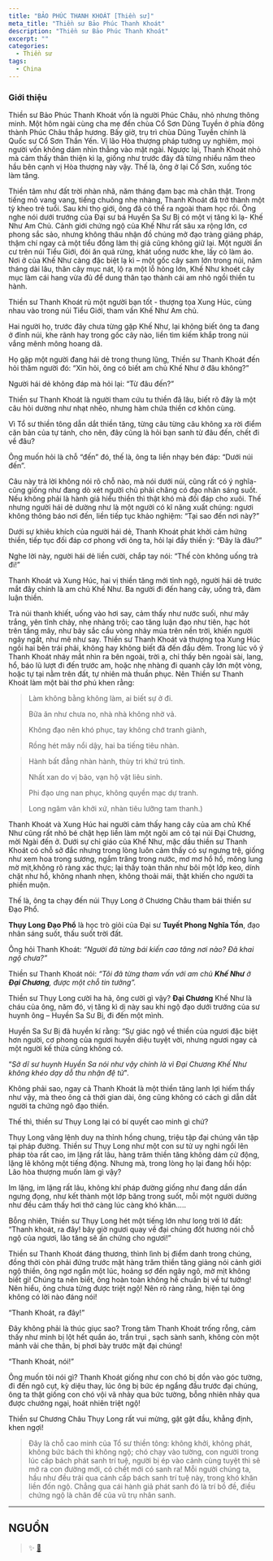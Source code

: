 ```yaml
---
title: "BẢO PHÚC THANH KHOÁT [Thiền sư]"
meta_title: "Thiền sư Bảo Phúc Thanh Khoát"
description: "Thiền sư Bảo Phúc Thanh Khoát"
excerpt: ""
categories:
  - Thiền sư
tags:
  - China
---
```


### Giới thiệu

Thiền sư Bảo Phúc Thanh Khoát vốn là người Phúc Châu, nhỏ nhưng thông minh. Một hôm ngài cùng cha mẹ đến chùa Cổ Sơn Dũng Tuyền ở phía đông thành Phúc Châu thắp hương. Bấy giờ, trụ trì chùa Dũng Tuyền chính là Quốc sư Cổ Sơn Thần Yến. Vị lão Hòa thượng pháp tướng uy nghiêm, mọi người vốn không dám nhìn thẳng vào mặt ngài. Ngược lại, Thanh Khoát nhỏ mà cảm thấy thân thiện kì lạ, giống như trước đây đã từng nhiều năm theo hầu bên cạnh vị Hòa thượng này vậy. Thế là, ông ở lại Cổ Sơn, xuống tóc làm tăng.

Thiền tâm như đất trời nhàn nhã, năm tháng đạm bạc mà chân thật. Trong tiếng mõ vang vang, tiếng chuông nhẹ nhàng, Thanh Khoát đã trở thành một tỳ kheo trẻ tuổi. Sau khi thọ giới, ông đã có thể ra ngoài tham học rồi. Ông nghe nói dưới trướng của Đại sư bá Huyền Sa Sư Bị có một vị tăng kì lạ- Khế Như Am Chủ. Cảnh giới chứng ngộ của Khế Như rất sâu xa rộng lớn, cơ phong sắc sảo, nhưng không thâu nhận đồ chúng mở đạo tràng giảng pháp, thậm chí ngay cả một tiểu đồng làm thị giả cũng không giữ lại. Một người ẩn cư trên núi Tiểu Giới, đói ăn quả rừng, khát uống nước khe, lấy cỏ làm áo. Nơi ở của Khế Như càng đặc biệt lạ kì – một gốc cây sam lớn trong núi, năm tháng dài lâu, thân cây mục nát, lộ ra một lỗ hỏng lớn, Khế Như khoét cây mục làm cái hang vừa đủ để dung thân tạo thành cái am nhỏ ngồi thiền tu hành.

Thiền sư Thanh Khoát rủ một người bạn tốt - thượng tọa Xung Húc, cùng nhau vào trong núi Tiểu Giới, tham vấn Khế Như Am chủ.

Hai người họ, trước đây chưa từng gặp Khế Như, lại không biết ông ta đang ở đỉnh núi, khe rãnh hay trong gốc cây nào, liền tìm kiếm khắp trong núi vắng mênh mông hoang dã.

Họ gặp một người đang hái dẻ trong thung lũng, Thiền sư Thanh Khoát đến hỏi thăm người đó: “Xin hỏi, ông có biết am chủ Khế Như ở đâu không?”

Người hái dẻ không đáp mà hỏi lại: “Từ đâu đến?”

Thiền sư Thanh Khoát là người tham cứu tu thiền đã lâu, biết rõ đây là một câu hỏi dường như nhạt nhẽo, nhưng hàm chứa thiền cơ khôn cùng.

Vì Tổ sư thiền tông dẫn dắt thiền tăng, từng câu từng câu không xa rời điểm căn bản của tự tánh, cho nên, đây cũng là hỏi bạn sanh từ đâu đến, chết đi về đâu?

Ông muốn hỏi là chỗ “đến” đó, thế là, ông ta liền nhạy bén đáp: “Dưới núi đến”.

Câu này trả lời không nói rõ chỗ nào, mà nói dưới núi, cũng rất có ý nghĩa- cũng giống như đang dò xét người chủ phải chăng có đạo nhãn sáng suốt. Nếu không phải là hành giả hiểu thiền thì thật khó mà đối đáp cho xuôi. Thế nhưng người hái dẻ dường như là một người có kĩ năng xuất chúng: ngươi không thông báo nơi đến, liền tiếp tục khảo nghiệm: “Tại sao đến nơi này?”

Dưới sự khiêu khích của người hái dẻ, Thanh Khoát phát khởi cảm hứng thiền, tiếp tục đối đáp cơ phong với ông ta, hỏi lại đầy thiền ý: “Đây là đâu?”

Nghe lời này, người hái dẻ liền cười, chắp tay nói: “Thế còn không uống trà đi!”

Thanh Khoát và Xung Húc, hai vị thiền tăng mới tỉnh ngộ, người hái dẻ trước mắt đây chính là am chủ Khế Như. Ba người đi đến hang cây, uống trà, đàm luận thiền.

Trà núi thanh khiết, uống vào hơi say, cảm thấy như nước suối, như mây trắng, yên tĩnh chảy, nhẹ nhàng trôi; cao tăng luận đạo như tiên, hạc hót trên tầng mây, như bảy sắc cầu vòng nhảy múa trên nền trời, khiến người ngây ngất, như mê như say. Thiền sư Thanh Khoát và thượng tọa Xung Húc ngồi hai bên trái phải, không hay không biết đã đến đầu đêm. Trong lúc vô ý Thanh Khoát nháy mắt nhìn ra bên ngoài, trời ạ, chỉ thấy bên ngoài sài, lang, hổ, báo lũ lượt đi đến trước am, hoặc nhẹ nhàng đi quanh cây lớn một vòng, hoặc tự tại nằm trên đất, tự nhiên mà thuần phục. Nên Thiền sư Thanh Khoát làm một bài thơ phú khen rằng:

> Làm không bằng không làm, ai biết sự ở đi.
>
> Bữa ăn như chưa no, nhà nhà không nhờ vả.
>
> Không đạo nên khó phục, tay không chớ tranh giành,
>
> Rồng hét mây nổi dậy, hai ba tiếng tiêu nhàn.

> Hành bất đẳng nhàn hành, thùy tri khứ trú tình.
>
> Nhất xan do vị bảo, vạn hộ vật liêu sinh.
>
> Phi đạo ưng nan phục, không quyền mạc dự tranh.
>
> Long ngâm vân khởi xứ, nhàn tiêu lưỡng tam thanh.)

Thanh Khoát và Xung Húc hai người cảm thấy hang cây của am chủ Khế Như cũng rất nhỏ bé chật hẹp liền làm một ngôi am cỏ tại núi Đại Chương, mời Ngài đến ở. Dưới sự chỉ giáo của Khế Như, mặc dầu thiền sư Thanh Khoát có chỗ sở đắc nhưng trong lòng luôn cảm thấy có sự ngưng trệ, giống như xem hoa trong sương, ngắm trăng trong nước, mơ mơ hồ hồ, mông lung mờ mịt,không rõ ràng xác thực; lại thấy toàn thân như bôi một lớp keo, dính chặt như hồ, không nhanh nhẹn, không thoải mái, thật khiến cho người ta phiền muộn.

Thế là, ông ta chạy đến núi Thụy Long ở Chương Châu tham bái thiền sư Đạo Phổ.

**Thụy Long Đạo Phổ** là học trò giỏi của Đại sư **Tuyết Phong Nghĩa Tồn**, đạo nhãn sáng suốt, thấu suốt trời đất.

Ông hỏi Thanh Khoát: _“Người đã từng bái kiến cao tăng nơi nào? Đã khai ngộ chưa?”_

Thiền sư Thanh Khoát nói: _“Tôi đã từng tham vấn với am chủ **Khế Như** ở **Đại Chương**, được một chỗ tin tưởng”._

Thiền sư Thụy Long cười ha hả, ông cười gì vậy? **Đại Chương** Khế Như là cháu của ông, năm đó, vị tăng kì dị này sau khi ngộ đạo dưới trướng của sư huynh ông – Huyền Sa Sư Bị, đi đến một mình.

Huyền Sa Sư Bị đã huyền kí rằng: “Sự giác ngộ về thiền của ngươi đặc biệt hơn người, cơ phong của ngươi huyền diệu tuyệt vời, nhưng ngươi ngay cả một người kế thừa cũng không có.

“_Sở dĩ sư huynh Huyền Sa nói như vậy chính là vì Đại Chương Khế Như không khéo dạy dỗ thu nhận đệ tử_".

Không phải sao, ngay cả Thanh Khoát là một thiền tăng lanh lợi hiếm thấy như vậy, mà theo ông cả thời gian dài, ông cũng không có cách gì dẫn dắt người ta chứng ngô đạo thiền.

Thế thì, thiền sư Thụy Long lại có bí quyết cao minh gì chứ?

Thụy Long vâng lệnh duy na thỉnh hồng chung, triệu tập đại chúng vân tập tại pháp đường. Thiền sư Thụy Long như một con sư tử uy nghi ngồi lên pháp tòa rất cao, im lặng rất lâu, hàng trăm thiền tăng không dám cử động, lặng lẽ không một tiếng động. Nhưng mà, trong lòng họ lại đang hồi hộp: Lão hòa thượng muốn làm gì vậy?

Im lặng, im lặng rất lâu, không khí pháp đường giống như đang dần dần ngưng đọng, như kết thành một lớp băng trong suốt, mỗi một người dường như đều cảm thấy hơi thở càng lúc càng khó khăn…..

Bỗng nhiên, Thiền sư Thụy Long hét một tiếng lớn như long trời lở đất: “Thanh khoát, ra đây! bây giờ ngươi quay về đại chúng đốt hương nói chỗ ngộ của ngươi, lão tăng sẽ ấn chứng cho ngươi!”

Thiền sư Thanh Khoát đáng thương, thình lình bị điểm danh trong chúng, đồng thời còn phải đứng trước mặt hàng trăm thiền tăng giảng nói cảnh giới ngộ thiền, ông ngơ ngẩn một lúc, hoảng sợ đến ngây ngô, mờ mịt không biết gì! Chúng ta nên biết, ông hoàn toàn không hề chuẩn bị về tư tưởng! Nên hiểu, ông chưa từng được triệt ngộ! Nên rõ ràng rằng, hiện tại ông không có lời nào đáng nói!

“Thanh Khoát, ra đây!”

Đây không phải là thúc giục sao? Trong tâm Thanh Khoát trống rỗng, cảm thấy như mình bị lột hết quần áo, trần trụi , sạch sành sanh, không còn một mảnh vải che thân, bị phơi bày trước mặt đại chúng!

“Thanh Khoát, nói!”

Ông muốn tôi nói gì? Thanh Khoát giống như con chó bị dồn vào góc tường, đi đến ngõ cụt, kỳ diệu thay, lúc ông bị bức ép ngẩng đầu trước đại chúng, ông ta thật giống con chó vội vã nhảy qua bức tường, bỗng nhiên nhảy qua được chướng ngại, hoát nhiên triệt ngộ!

Thiền sư Chương Châu Thụy Long rất vui mừng, gật gật đầu, khẳng định, khen ngợi!

> Đây là chỗ cao minh của Tổ sư thiền tông: không khởi, không phát, không bức bách thì không ngộ; chó chạy vào tường, con người trong lúc cấp bách phát sanh trí tuệ, người bị ép vào cảnh cùng tuyệt thì sẽ mở ra con đường mới, có chết mới có sanh ra!
> Mỗi người chúng ta, hầu như đều trải qua cảnh cấp bách sanh trí tuệ này, trong khó khăn liền đốn ngộ.
> Chẳng qua cái hành giả phát sanh đó là trí bồ đề, điều chứng ngộ là chân đế của vũ trụ nhân sanh.

<hr class="blog-rule" />

## NGUỒN

> ✨ <a href="" target="_blank">🔗 </a>
